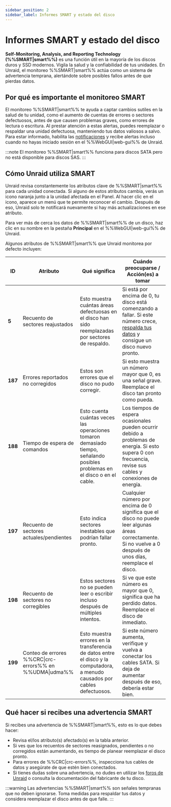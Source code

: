 ```yaml
---
sidebar_position: 2
sidebar_label: Informes SMART y estado del disco
---
```


# Informes SMART y estado del disco

**Self-Monitoring, Analysis, and Reporting Technology (%%SMART|smart%%)** es una función útil en la mayoría de los discos duros y SSD modernos. Vigila la salud y la confiabilidad de tus unidades. En Unraid, el monitoreo %%SMART|smart%% actúa como un sistema de advertencia temprana, alertándote sobre posibles fallos antes de que pierdas datos.

## Por qué es importante el monitoreo SMART

El monitoreo %%SMART|smart%% te ayuda a captar cambios sutiles en la salud de tu unidad, como el aumento de cuentas de errores o sectores defectuosos, antes de que causen problemas graves, como errores de lectura o escritura. Al prestar atención a estas alertas, puedes reemplazar o respaldar una unidad defectuosa, manteniendo tus datos valiosos a salvo. Para estar informado, habilita las [notificaciones](../../getting-started/set-up-unraid/customize-unraid-settings.mdx#notification-settings) y recibe alertas incluso cuando no hayas iniciado sesión en el %%WebGUI|web-gui%% de Unraid.

:::note
El monitoreo %%SMART|smart%% funciona para discos SATA pero no está disponible para discos SAS.
:::

## Cómo Unraid utiliza SMART

Unraid revisa constantemente los atributos clave de %%SMART|smart%% para cada unidad conectada. Si alguno de estos atributos cambia, verás un icono naranja junto a la unidad afectada en el Panel. Al hacer clic en el icono, aparece un menú que te permite reconocer el cambio. Después de eso, Unraid solo te notificará nuevamente si hay más actualizaciones en ese atributo.

Para ver más de cerca los datos de %%SMART|smart%% de un disco, haz clic en su nombre en la pestaña **Principal** en el %%WebGUI|web-gui%% de Unraid.

Algunos atributos de %%SMART|smart%% que Unraid monitorea por defecto incluyen:

| **ID**  | **Atributo**                                            | **Qué significa**                                                                                                            | **Cuándo preocuparse / Acción(es) a tomar**                                                                                                                                                                                                     |
| ------- | ------------------------------------------------------- | ---------------------------------------------------------------------------------------------------------------------------- | ----------------------------------------------------------------------------------------------------------------------------------------------------------------------------------------------------------------------------------------------- |
| **5**   | Recuento de sectores reajustados                        | Esto muestra cuántas áreas defectuosas en el disco han sido reemplazadas por sectores de respaldo.                           | Si está por encima de 0, tu disco está comenzando a fallar. Si este número crece, [respalda tus datos](../../getting-started/set-up-unraid/complete-your-post-setup-essentials.mdx#back-up-your-flash-device) y consigue un disco nuevo pronto. |
| **187** | Errores reportados no corregidos                        | Estos son errores que el disco no pudo corregir.                                                                             | Si esto muestra un número mayor que 0, es una señal grave. Reemplace el disco tan pronto como pueda.                                                                                                                                            |
| **188** | Tiempo de espera de comandos                            | Esto cuenta cuántas veces las operaciones tomaron demasiado tiempo, señalando posibles problemas en el disco o en el cable.  | Los tiempos de espera ocasionales pueden ocurrir debido a problemas de energía. Si esto supera 0 con frecuencia, revise sus cables y conexiones de energía.                                                                                     |
| **197** | Recuento de sectores actuales/pendientes                | Esto indica sectores inestables que podrían fallar pronto.                                                                   | Cualquier número por encima de 0 significa que el disco no puede leer algunas áreas correctamente. Si no vuelve a 0 después de unos días, reemplace el disco.                                                                                   |
| **198** | Recuento de sectores no corregibles                     | Estos sectores no se pueden leer o escribir incluso después de múltiples intentos.                                           | Si ve que este número es mayor que 0, significa que ha perdido datos. Reemplace el disco de inmediato.                                                                                                                                          |
| **199** | Conteo de errores %%CRC\|crc-errors%% en %%UDMA\|udma%% | Esto muestra errores en la transferencia de datos entre el disco y la computadora, a menudo causados por cables defectuosos. | Si este número aumenta, verifique y vuelva a conectar los cables SATA. Si deja de aumentar después de eso, debería estar bien.                                                                                                                  |

## Qué hacer si recibes una advertencia SMART

Si recibes una advertencia de %%SMART|smart%%, esto es lo que debes hacer:

- Revisa el/los atributo(s) afectado(s) en la tabla anterior.
- Si ves que los recuentos de sectores reasignados, pendientes o no corregidos están aumentando, es tiempo de planear reemplazar el disco pronto.
- Para errores de %%CRC|crc-errors%%, inspecciona tus cables de datos y asegúrate de que estén bien conectados.
- Si tienes dudas sobre una advertencia, no dudes en utilizar los [foros de Unraid](https://forums.unraid.net/) o consulta la documentación del fabricante de tu disco.

:::warning
Las advertencias %%SMART|smart%% son señales tempranas que no deben ignorarse. Toma medidas para respaldar tus datos y considera reemplazar el disco antes de que falle.
:::

